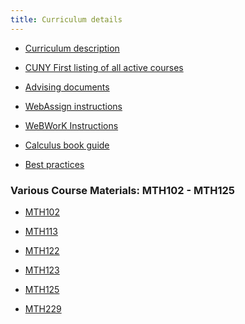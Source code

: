 ```yaml
---
title: Curriculum details
---
```


* [Curriculum description](./course_list.html)

* [CUNY First listing of all active courses](https://globalsearch.cuny.edu/CFGlobalSearchTool/search.jsp)


* [Advising documents](./AdvisingDocuments)

* [WebAssign instructions](./WebAssign_Instructions/)

* [WeBWorK Instructions](./WeBWorK_Instructions/)

* [Calculus book guide](calculus-book-guide.qmd)

* [Best practices](BestPracticesTeaching.pdf)

### Various Course Materials: MTH102 - MTH125

* [MTH102](./MTH102/)

* [MTH113](./MTH113/)

* [MTH122](./MTH122/)

* [MTH123](./MTH123/)

* [MTH125](./MTH125/)

* [MTH229](./MTH229/)
